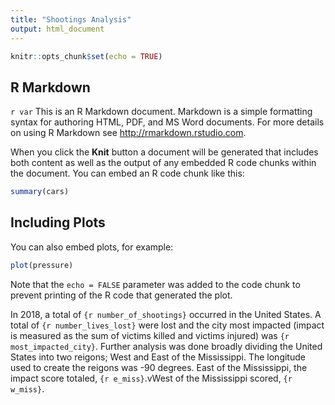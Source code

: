 ```yaml
---
title: "Shootings Analysis"
output: html_document
---
```


```r
knitr::opts_chunk$set(echo = TRUE)
```

## R Markdown

`r var `
This is an R Markdown document. Markdown is a simple formatting syntax for authoring HTML, PDF, and MS Word documents. For more details on using R Markdown see <http://rmarkdown.rstudio.com>.

When you click the **Knit** button a document will be generated that includes both content as well as the output of any embedded R code chunks within the document. You can embed an R code chunk like this:

```r
summary(cars)
```

## Including Plots

You can also embed plots, for example:

```r
plot(pressure)
```

Note that the `echo = FALSE` parameter was added to the code chunk to prevent printing of the R code that generated the plot.

In 2018, a total of `{r number_of_shootings} ` occurred in the United States. A total of `{r number_lives_lost} ` were lost and the city most impacted (impact is measured as the sum of victims killed and victims injured) was `{r most_impacted_city} `. Further analysis was done broadly dividing the United States into two reigons; West and East of the Mississippi. The longitude used to create the reigons was -90 degrees. East of the Mississippi, the impact score totaled, `{r e_miss} `.vWest of the Mississippi scored, `{r w_miss} `. 




